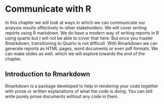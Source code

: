 

# Communicate with R

In this chapter we will look at ways in which we can communicate our analysis results effectively to other stakeholders. We will cover writing reports using R markdown. We do have a modern way of writing reports in R using quarto but I will not be able to cover that here. But once you master Rmarkdown, transitioning to Quarto is not difficult. With Rmarkdown we can generate reports as HTML pages, word documents or even pdf formats. We can make slides as well, which we will explore towards the end of the chapter.

## Introduction to Rmarkdown

Rmarkdown is a package developed to help in rendering your code together with prose or written explanations of what the code is doing. You can still write purely prose documents without any code in them.